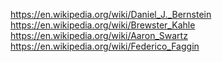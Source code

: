 https://en.wikipedia.org/wiki/Daniel_J._Bernstein
https://en.wikipedia.org/wiki/Brewster_Kahle
https://en.wikipedia.org/wiki/Aaron_Swartz
https://en.wikipedia.org/wiki/Federico_Faggin
